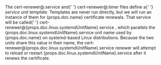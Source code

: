 <p>
  The <inlineCode>cert-renewer@.service</inlineCode> and{' '}
  <inlineCode>cert-renewer@.timer</inlineCode> files define a{' '}
  <i>service unit template</i>. Templates are never run directly, but we will
  run an instance of them for {props.doc.name} certificate renewals. That
  service will be called{' '}
  <inlineCode>
    cert-renewer@{props.doc.linux.systemdUnitName}.service
  </inlineCode>
  , which parallels the <inlineCode>
    {props.doc.linux.systemdUnitName}.service
  </inlineCode> unit name used by {props.doc.name} on systemd-based Linux distributions.
  Because the two units share this value in their name, the <inlineCode>
    cert-renewer@{props.doc.linux.systemdUnitName}.service
  </inlineCode> renewer will attempt to reload or restart <inlineCode>
    {props.doc.linux.systemdUnitName}.service
  </inlineCode> after it renews the certificate.
</p>
